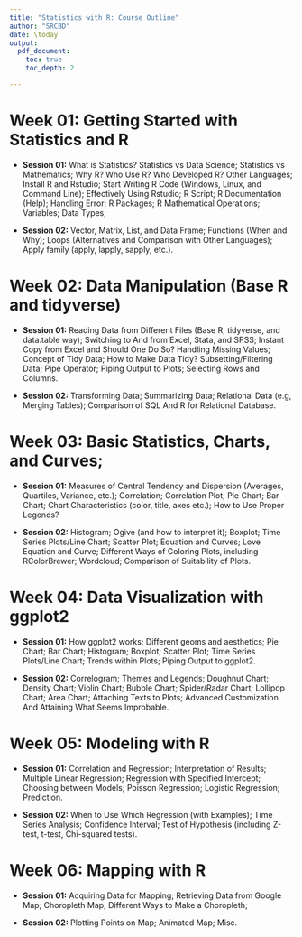 ---
title: "Statistics with R: Course Outline"
author: "SRCBD"
date: \today
output: 
  pdf_document:
    toc: true
    toc_depth: 2

---

# Week 01: Getting Started with Statistics and R

- **Session 01:** What is Statistics? Statistics vs Data Science; Statistics vs Mathematics; Why R? Who Use R? Who Developed R? Other Languages; Install R and Rstudio; Start Writing R Code (Windows, Linux, and Command Line); Effectively Using Rstudio; R Script; R Documentation (Help); Handling Error; R Packages; R Mathematical Operations; Variables; Data Types;

- **Session 02:** Vector, Matrix, List, and Data Frame; Functions (When and Why); Loops (Alternatives and Comparison with Other Languages); Apply family (apply, lapply, sapply, etc.). 


# Week 02: Data Manipulation (Base R and tidyverse)

- **Session 01:** Reading Data from Different Files (Base R, tidyverse, and data.table way); Switching to And from Excel, Stata, and SPSS; Instant Copy from Excel and Should One Do So? Handling Missing Values;  Concept of Tidy Data; How to Make Data Tidy? Subsetting/Filtering Data; Pipe Operator; Piping Output to Plots; Selecting Rows and Columns.

- **Session 02:** Transforming Data; Summarizing Data; Relational Data (e.g, Merging Tables); Comparison of SQL And R for Relational Database. 

# Week 03: Basic Statistics, Charts, and Curves; 

- **Session 01:** Measures of Central Tendency and Dispersion (Averages, Quartiles, Variance, etc.); Correlation; Correlation Plot; Pie Chart; Bar Chart; Chart Characteristics (color, title, axes etc.); How to Use Proper Legends? 

- **Session 02:** Histogram; Ogive (and how to interpret it); Boxplot; Time Series Plots/Line Chart; Scatter Plot; Equation and Curves; Love Equation and Curve; Different Ways of Coloring Plots, including RColorBrewer; Wordcloud; Comparison of Suitability of Plots.  


# Week 04: Data Visualization with ggplot2

- **Session 01:** How ggplot2 works; Different geoms and aesthetics; Pie Chart; Bar Chart; Histogram; Boxplot; Scatter Plot; Time Series Plots/Line Chart; Trends within Plots; Piping Output to ggplot2.

- **Session 02:** Correlogram; Themes and Legends; Doughnut Chart; Density Chart; Violin Chart; Bubble Chart; Spider/Radar Chart; Lollipop Chart; Area Chart; Attaching Texts to Plots; Advanced Customization And Attaining What Seems Improbable. 

# Week 05: Modeling with R 

- **Session 01:** Correlation and Regression; Interpretation of Results; Multiple Linear Regression; Regression with Specified Intercept; Choosing between Models; Poisson Regression; Logistic Regression; Prediction.

- **Session 02:** When to Use Which Regression (with Examples); Time Series Analysis; Confidence Interval; Test of Hypothesis (including Z-test, t-test, Chi-squared tests).  

# Week 06: Mapping with R

- **Session 01:** Acquiring Data for Mapping; Retrieving Data from Google Map; Choropleth Map; Different Ways to Make a Choropleth; 

- **Session 02:** Plotting Points on Map; Animated Map; Misc. 
